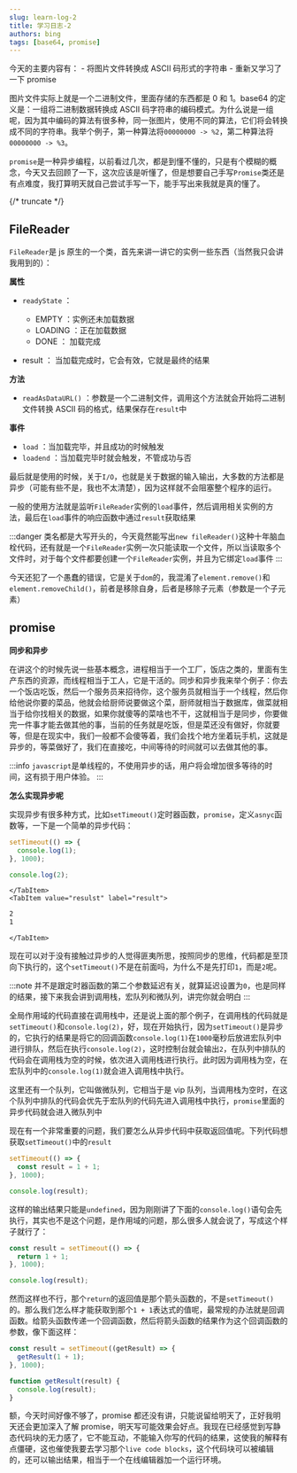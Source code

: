 ```yaml
---
slug: learn-log-2
title: 学习日志-2
authors: bing
tags: [base64, promise]
---
```


今天的主要内容有： - 将图片文件转换成 ASCII 码形式的字符串 - 重新又学习了一下 promise

图片文件实际上就是一个二进制文件，里面存储的东西都是 0 和 1。base64 的定义是：一组将二进制数据转换成 ASCII 码字符串的编码模式。为什么说是一组呢，因为其中编码的算法有很多种，同一张图片，使用不同的算法，它们将会转换成不同的字符串。我举个例子，第一种算法将`00000000 -> %2`，第二种算法将`00000000 -> %3`。

`promise`是一种异步编程，以前看过几次，都是到懂不懂的，只是有个模糊的概念，今天又去回顾了一下，这次应该是听懂了，但是想要自己手写`Promise`类还是有点难度，我打算明天就自己尝试手写一下，能手写出来我就是真的懂了。

{/* truncate */}

## FileReader

`FileReader`是 js 原生的一个类，首先来讲一讲它的实例一些东西（当然我只会讲我用到的）：

**属性**

- `readyState` ：

  - EMPTY ：实例还未加载数据
  - LOADING ：正在加载数据
  - DONE ： 加载完成

- result ： 当加载完成时，它会有效，它就是最终的结果

**方法**

- `readAsDataURL()` ：参数是一个二进制文件，调用这个方法就会开始将二进制文件转换 ASCII 码的格式，结果保存在`result`中

**事件**

- `load` ：当加载完毕，并且成功的时候触发
- `loadend` ：当加载完毕时就会触发，不管成功与否

最后就是使用的时候，关于`I/O`，也就是关于数据的输入输出，大多数的方法都是异步（可能有些不是，我也不太清楚），因为这样就不会阻塞整个程序的运行。

一般的使用方法就是监听`FileReader`实例的`load`事件，然后调用相关实例的方法，最后在`load`事件的响应函数中通过`result`获取结果

:::danger
类名都是大写开头的，今天竟然能写出`new fileReader()`这种十年脑血栓代码，还有就是一个`FileReader`实例一次只能读取一个文件，所以当读取多个文件时，对于每个文件都要创建一个`FileReader`实例，并且为它绑定`load`事件
:::

今天还犯了一个愚蠢的错误，它是关于`dom`的，我混淆了`element.remove()`和`element.removeChild()`，前者是移除自身，后者是移除子元素（参数是一个子元素）

## promise

**同步和异步**

在讲这个的时候先说一些基本概念，进程相当于一个工厂，饭店之类的，里面有生产东西的资源，而线程相当于工人，它是干活的。同步和异步我来举个例子：你去一个饭店吃饭，然后一个服务员来招待你，这个服务员就相当于一个线程，然后你给他说你要的菜品，他就会给厨师说要做这个菜，厨师就相当于数据库，做菜就相当于给你找相关的数据，如果你就傻等的菜啥也不干，这就相当于是同步，你要做完一件事才能去做其他的事，当前的任务就是吃饭，但是菜还没有做好，你就要等，但是在现实中，我们一般都不会傻等着，我们会找个地方坐着玩手机，这就是异步的，等菜做好了，我们在直接吃，中间等待的时间就可以去做其他的事。

:::info
`javascript`是单线程的，不使用异步的话，用户将会增加很多等待的时间，这有损于用户体验。
:::

**怎么实现异步呢**

实现异步有很多种方式，比如`setTimeout()`定时器函数，`promise`，定义`asnyc`函数等，一下是一个简单的异步代码：


<Tabs>
    <TabItem value="js" label="js">

```js title="example.js" showLineNumbers
setTimeout(() => {
  console.log(1);
}, 1000);

console.log(2);
```

    </TabItem>
    <TabItem value="resulst" label="result">

```bash
2
1
```

    </TabItem>

</Tabs>

现在可以对于没有接触过异步的人觉得匪夷所思，按照同步的思维，代码都是至顶向下执行的，这个`setTimeout()`不是在前面吗，为什么不是先打印`1`，而是`2`呢。

:::note
并不是跟定时器函数的第二个参数延迟有关，就算延迟设置为`0`，也是同样的结果，接下来我会讲到调用栈，宏队列和微队列，讲完你就会明白
:::

全局作用域的代码直接在调用栈中，还是说上面的那个例子，在调用栈的代码就是`setTimeout()`和`console.log(2)`，好，现在开始执行，因为`setTimeout()`是异步的，它执行的结果是将它的回调函数`console.log(1)`在`1000`毫秒后放进宏队列中进行排队，然后在执行`console.log(2)`，这时控制台就会输出`2`，在队列中排队的代码会在调用栈为空的时候，依次进入调用栈进行执行。此时因为调用栈为空，在宏队列中的`console.log(1)`就会进入调用栈中执行。

这里还有一个队列，它叫做微队列，它相当于是 vip 队列，当调用栈为空时，在这个队列中排队的代码会优先于宏队列的代码先进入调用栈中执行，`promise`里面的异步代码就会进入微队列中

现在有一个非常重要的问题，我们要怎么从异步代码中获取返回值呢。下列代码想获取`setTimeout()`中的`result`

```js title="example-2.js" showLineNumbers
setTimeout(() => {
  const result = 1 + 1;
}, 1000);

console.log(result);
```

这样的输出结果只能是`undefined`，因为刚刚讲了下面的`console.log()`语句会先执行，其实也不是这个问题，是作用域的问题，那么很多人就会说了，写成这个样子就行了：

```js title="example-3.js" showLineNumbers
const result = setTimeout(() => {
  return 1 + 1;
}, 1000);

console.log(result);
```

然而这样也不行，那个`return`的返回值是那个箭头函数的，不是`setTimeout()`的。那么我们怎么样才能获取到那个`1 + 1`表达式的值呢，最常规的办法就是回调函数。给箭头函数传递一个回调函数，然后将箭头函数的结果作为这个回调函数的参数，像下面这样：

```js title="example-4.js" showLineNumbers
const result = setTimeout((getResult) => {
  getResult(1 + 1);
}, 1000);

function getResult(result) {
  console.log(result);
}
```

额，今天时间好像不够了，promise 都还没有讲，只能说留给明天了，正好我明天还会更加深入了解 promise，明天写可能效果会好点。我现在已经感觉到写静态代码块的无力感了，它不能互动，不能输入你写的代码的结果，这使我的解释有点僵硬，这也催使我要去学习那个`live code blocks`，这个代码块可以被编辑的，还可以输出结果，相当于一个在线编辑器加一个运行环境。
